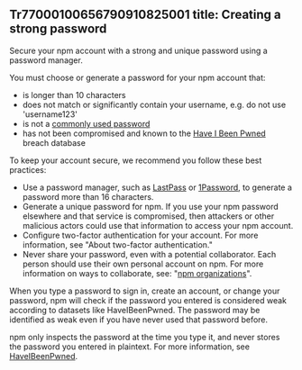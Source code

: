 Tr77000100656790910825001
title: Creating a strong password
---

Secure your npm account with a strong and unique password using a password manager.

You must choose or generate a password for your npm account that:

* is longer than 10 characters
* does not match or significantly contain your username, e.g. do not use 'username123'
* is not a [commonly used password](https://www.npmjs.com/signup/common-passwords)
* has not been compromised and known to the [Have I Been Pwned](https://haveibeenpwned.com/) breach database

To keep your account secure, we recommend you follow these best practices:

* Use a password manager, such as [LastPass](https://lastpass.com/) or [1Password](https://1password.com/), to generate a password more than 16 characters.
* Generate a unique password for npm. If you use your npm password elsewhere and that service is compromised, then attackers or other malicious actors could use that information to access your npm account.
* Configure two-factor authentication for your account. For more information, see "About two-factor authentication."
* Never share your password, even with a potential collaborator. Each person should use their own personal account on npm. For more information on ways to collaborate, see: "[npm organizations](/organizations)".

When you type a password to sign in, create an account, or change your password, npm will check if the password you entered is considered weak according to datasets like HaveIBeenPwned. The password may be identified as weak even if you have never used that password before.

npm only inspects the password at the time you type it, and never stores the password you entered in plaintext. For more information, see [HaveIBeenPwned](https://haveibeenpwned.com/).
